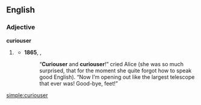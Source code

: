 ==English==

===Adjective===
'''curiouser'''

# {{nonstandard}} {{comparative of|[[curious]]}}
#*'''1865''', {{w|Lewis Carroll}}, {{w|Alice's Adventures in Wonderland}}
#*:“'''Curiouser''' and '''curiouser'''!” cried Alice (she was so much surprised, that for the moment she quite forgot how to speak good English). “Now I’m opening out like the largest telescope that ever was! Good-bye, feet!”
[[simple:curiouser]]